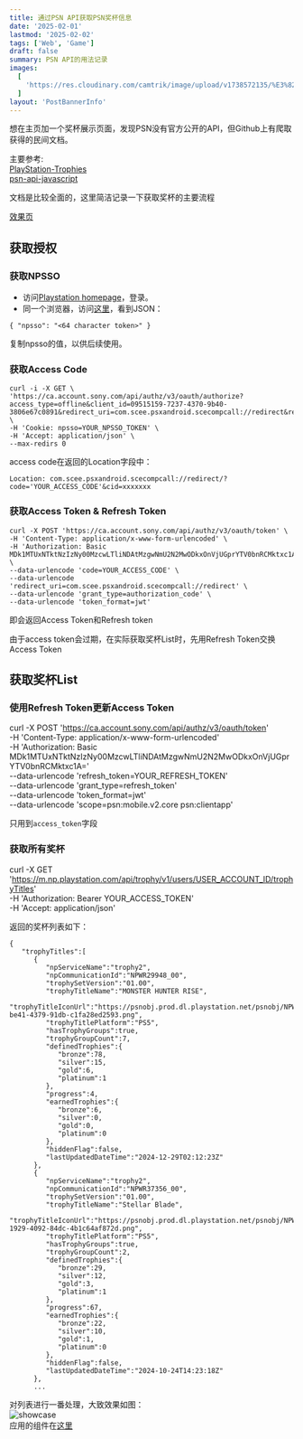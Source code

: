 ```yaml
---
title: 通过PSN API获取PSN奖杯信息
date: '2025-02-01'
lastmod: '2025-02-02'
tags: ['Web', 'Game']
draft: false
summary: PSN API的用法记录
images:
  [
    'https://res.cloudinary.com/camtrik/image/upload/v1738572135/%E3%82%B9%E3%82%AF%E3%83%AA%E3%83%BC%E3%83%B3%E3%82%B7%E3%83%A7%E3%83%83%E3%83%88_2025-02-03_164150_caqufb.png',
  ]
layout: 'PostBannerInfo'
---
```


想在主页加一个奖杯展示页面，发现PSN没有官方公开的API，但Github上有爬取获得的民间文档。

主要参考:  
[PlayStation-Trophies](https://github.com/andshrew/PlayStation-Trophies)  
[psn-api-javascript](https://github.com/achievements-app/psn-api)

文档是比较全面的，这里简洁记录一下获取奖杯的主要流程

[效果页](/gaming)

## 获取授权

### 获取NPSSO

- 访问[Playstation homepage](https://www.playstation.com/)，登录。
- 同一个浏览器，访问[这里](https://ca.account.sony.com/api/v1/ssocookie)，看到JSON：

```
{ "npsso": "<64 character token>" }
```

复制npsso的值，以供后续使用。

### 获取Access Code

```
curl -i -X GET \
'https://ca.account.sony.com/api/authz/v3/oauth/authorize?access_type=offline&client_id=09515159-7237-4370-9b40-3806e67c0891&redirect_uri=com.scee.psxandroid.scecompcall://redirect&response_type=code&scope=psn:mobile.v2.core%20psn:clientapp' \
-H 'Cookie: npsso=YOUR_NPSSO_TOKEN' \
-H 'Accept: application/json' \
--max-redirs 0
```

access code在返回的Location字段中：

```
Location: com.scee.psxandroid.scecompcall://redirect/?code='YOUR_ACCESS_CODE'&cid=xxxxxxx
```

### 获取Access Token & Refresh Token

```
curl -X POST 'https://ca.account.sony.com/api/authz/v3/oauth/token' \
-H 'Content-Type: application/x-www-form-urlencoded' \
-H 'Authorization: Basic MDk1MTUxNTktNzIzNy00MzcwLTliNDAtMzgwNmU2N2MwODkxOnVjUGprYTV0bnRCMktxc1A=' \
--data-urlencode 'code=YOUR_ACCESS_CODE' \
--data-urlencode 'redirect_uri=com.scee.psxandroid.scecompcall://redirect' \
--data-urlencode 'grant_type=authorization_code' \
--data-urlencode 'token_format=jwt'
```

即会返回Access Token和Refresh token

由于access token会过期，在实际获取奖杯List时，先用Refresh Token交换Access Token

## 获取奖杯List

### 使用Refresh Token更新Access Token

curl -X POST 'https://ca.account.sony.com/api/authz/v3/oauth/token' \
-H 'Content-Type: application/x-www-form-urlencoded' \
-H 'Authorization: Basic MDk1MTUxNTktNzIzNy00MzcwLTliNDAtMzgwNmU2N2MwODkxOnVjUGprYTV0bnRCMktxc1A=' \
--data-urlencode 'refresh_token=YOUR_REFRESH_TOKEN' \
--data-urlencode 'grant_type=refresh_token' \
--data-urlencode 'token_format=jwt' \
--data-urlencode 'scope=psn:mobile.v2.core psn:clientapp'

只用到`access_token`字段

### 获取所有奖杯

curl -X GET 'https://m.np.playstation.com/api/trophy/v1/users/USER_ACCOUNT_ID/trophyTitles' \
-H 'Authorization: Bearer YOUR_ACCESS_TOKEN' \
-H 'Accept: application/json'

返回的奖杯列表如下：

```
{
   "trophyTitles":[
      {
         "npServiceName":"trophy2",
         "npCommunicationId":"NPWR29948_00",
         "trophySetVersion":"01.00",
         "trophyTitleName":"MONSTER HUNTER RISE",
         "trophyTitleIconUrl":"https://psnobj.prod.dl.playstation.net/psnobj/NPWR29948_00/c2784818-be41-4379-91db-c1fa28ed2593.png",
         "trophyTitlePlatform":"PS5",
         "hasTrophyGroups":true,
         "trophyGroupCount":7,
         "definedTrophies":{
            "bronze":78,
            "silver":15,
            "gold":6,
            "platinum":1
         },
         "progress":4,
         "earnedTrophies":{
            "bronze":6,
            "silver":0,
            "gold":0,
            "platinum":0
         },
         "hiddenFlag":false,
         "lastUpdatedDateTime":"2024-12-29T02:12:23Z"
      },
      {
         "npServiceName":"trophy2",
         "npCommunicationId":"NPWR37356_00",
         "trophySetVersion":"01.00",
         "trophyTitleName":"Stellar Blade",
         "trophyTitleIconUrl":"https://psnobj.prod.dl.playstation.net/psnobj/NPWR37356_00/d1f990db-1929-4092-84dc-4b1c64af872d.png",
         "trophyTitlePlatform":"PS5",
         "hasTrophyGroups":true,
         "trophyGroupCount":2,
         "definedTrophies":{
            "bronze":29,
            "silver":12,
            "gold":3,
            "platinum":1
         },
         "progress":67,
         "earnedTrophies":{
            "bronze":22,
            "silver":10,
            "gold":1,
            "platinum":0
         },
         "hiddenFlag":false,
         "lastUpdatedDateTime":"2024-10-24T14:23:18Z"
      },
      ...
```

对列表进行一番处理，大致效果如图：  
![showcase](https://res.cloudinary.com/camtrik/image/upload/v1738571894/%E3%82%B9%E3%82%AF%E3%83%AA%E3%83%BC%E3%83%B3%E3%82%B7%E3%83%A7%E3%83%83%E3%83%88_2025-02-03_163740_su8fzg.png)  
应用的组件在[这里](https://magicui.design/docs/components/marquee)
